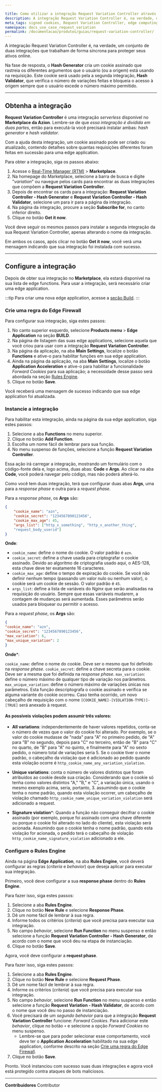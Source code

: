 ```yaml
---

title: Como utilizar a integração Request Variation Controller através do Marketplace da Azion
description: A integração Request Variation Controller é, na verdade, duas integrações que trabalham juntas para proteger seus ativos online.
meta_tags: signed cookies, Request Variation Controller, edge computing, proteção, hash validator, hash generator
namespace: docs_use_case_request_variation
permalink: /documentacao/produtos/guias/request-variation-controller/
---
```


A integração Request Variation Controller é, na verdade, um conjunto de duas integrações que trabalham de forma síncrona para proteger seus ativos online.

Na fase de resposta, o **Hash Generator** cria um cookie assinado que rastreia os diferentes argumentos que o usuário (ou a origem) está usando na requisição. Este cookie será usado pela a segunda integração, **Hash Validator**, que verifica o número de variações feitas e bloqueia o acesso à origem sempre que o usuário excede o número máximo permitido.

---

## Obtenha a integração

**Request Variation Controller** é uma integração *serverless* disponível no **Marketplace da Azion**. Lembre-se de que *essa integração é dividida em duas partes*, então para executá-la você precisará instalar ambas: *hash generator* e *hash validator*.

Com a ajuda desta integração, um cookie assinado pode ser criado ou atualizado, contendo detalhes sobre quantas requisições diferentes foram feitas em sucessão para uma edge application.

Para obter a integração, siga os passos abaixo:

1. Acesse o [Real-Time Manager (RTM)](/pt-br/documentacao/produtos/guias/como-acessar-o-rtm/) > **Marketplace**.
2. Na homepage do Marketplace, selecione a barra de busca e digite "*variation*" ou navegue pelos cards para encontrar as duas integrações que compõem a **Request Variation Controller**.
3. Depois de encontrar os cards para a integração: **Request Variation Controller - Hash Generator** e **Request Variation Controller - Hash Validator**, selecione um para ir para a página da integração.
4. Na página da integração, procure a seção **Subscribe for**, no canto inferior direito.
5. Clique no botão **Get it now**.

Você deve seguir os mesmos passos para instalar a segunda integração da sua Request Variation Controller, apenas alterando o nome da integração.

Em ambos os casos, após clicar no botão **Get it now**, você verá uma mensagem indicando que sua integração foi instalada com sucesso.

---

## Configure a integração

Depois de obter sua integração no **Marketplace**, ela estará disponível na sua lista de edge functions. Para usar a integração, será necessário criar uma edge application.

:::tip
Para criar uma nova edge application, acesse a [seção Build](/pt-br/documentacao/produtos/guias/build/criar-uma-aplicacao/).
:::

### Crie uma regra do Edge Firewall

Para configurar sua integração, siga estes passos:

1. No canto superior esquerdo, selecione **Products menu** > **Edge Application** na seção **BUILD**.
2. Na página de listagem das suas edge applications, selecione aquela que você criou para usar com a integração **Request Variation Controller**.
3. Na página da aplicação, na aba **Main Settings**, localize o botão **Functions** e ative-o para habilitar funções em sua edge application.
4. Ainda na página da aplicação, na aba **Main Settings**, localize o botão **Application Acceleration** e ative-o para habilitar a funcionalidade *Forward Cookies* para sua aplicação; a necessidade desse passo será abordada na seção [Rules Engine](#rules-engine).
5. Clique no botão **Save**.

Você receberá uma mensagem de sucesso indicando que sua edge application foi atualizada.

### Instancie a integração

Para habilitar esta integração, ainda na página da sua edge application, siga estes passos:

1. Selecione a aba **Functions** no menu superior.
2. Clique no botão **Add Function**.
3. Escolha um nome fácil de lembrar para sua função.
4. No menu suspenso de funções, selecione a função **Request Variation Controller**.

Essa ação irá carregar a integração, mostrando um formulário com o código-fonte dela e, logo acima, duas abas: **Code** e **Args**. Ao clicar na aba **Code**, você poderá navegar pelo código, mas não poderá alterá-lo.

Como você tem duas integração, terá que configurar duas abas **Args**, uma para a *response phase* e outra para a *request phase*.

Para a *response phase*, os **Args** são:

```json
{
    "cookie_name": "azn",
    "cookie_secret": "1234567890123456",
    "cookie_max_age": 45,
    "args_list": ["http_x_something", "http_x_another_thing",
    "request_body_userid"]
}
```

**Onde**:

- `cookie_name`: define o nome do cookie. O valor padrão é `azn`.
- `cookie_secret`: define a chave usada para criptografar o cookie assinado. Devido ao algoritmo de criptografia usado aqui, o AES-128, esta chave deve ter exatamente 16 caracteres.
- `cookie_max_age`: define o tempo de expiração do cookie. Se você não definir nenhum tempo (passando um valor nulo ou nenhum valor), o cookie será um cookie de sessão. O valor padrão é `45`.
- `args_list`: define a lista de variáveis do *Nginx* que serão analisadas na requisição do usuário. Sempre que essas variáveis mudarem, a contagem de mudanças será aumentada. Esses parâmetros serão usados para bloquear ou permitir o acesso.

Para a *request phase*, os **Args** são:

```json
{
"cookie_name": "azn",
"cookie_secret": "1234567890123456",
"max_variation": 6,
"max_unique_variation": 2
}
```

**Onde***:

`cookie_name`: define o nome do cookie. Deve ser o mesmo que foi definido na *response phase*.
`cookie_secret`: define a chave secreta para o cookie. Deve ser a mesma que foi definida na *response phase*.
`max_variation`: define o número máximo de qualquer tipo de variação nos parâmetros.
`max_unique_variation`: define o número máximo de variações únicas nos parâmetros. Esta função descriptografa o cookie assinado e verifica se alguma variante do cookie ocorreu. Caso tenha ocorrido, um novo cabeçalho de requisição com o nome `[COOKIE_NAME]-[VIOLATION-TYPE)]-[TRUE]` será anexado à request.

#### As possíveis violações podem assumir três valores:

- **All variations**: independentemente de haver valores repetidos, conta-se o número de vezes que o valor do cookie foi alterado. Por exemplo, se o valor do cookie mudasse de "nada" para "A" no primeiro pedido, de "A" para "B" no segundo, depois para "C" no terceiro, então de "B" para "C" no quarto, de "B" para "A" no quinto, e finalmente para "A" no sexto pedido, o número total de variações seria 5. Se o cookie tiver o nome padrão, o cabeçalho da violação que é adicionado ao pedido quando esta violação ocorre é `http_cookie_name_any_variation_violation`.

- **Unique variations**: conta o número de valores distintos que foram atribuídos ao cookie desde sua criação. Considerando que o cookie só tenha como valores distintos "A," "B," e "C", a variação única, usando o mesmo exemplo acima, seria, portanto, 3. assumindo que o cookie tenha o nome padrão, quando esta violação ocorrer, um cabeçalho de violação chamado `http_cookie_name_unique_variation_violation` será adicionado a request.

- **Signature violation***: Quando a função não conseguir decifrar o cookie assinado (por exemplo, porque foi assinado com uma chave diferente ou porque o cookie foi alterado no lado do cliente), esta violação será acionada. Assumindo que o cookie tenha o nome padrão, quando esta violação for acionada, o pedido terá o cabeçalho de violação `http_cookie_name_signature_violation` adicionado a ele.

### Configure o Rules Engine

Ainda na página **Edge Application**, na aba **Rules Engine**, você deverá configurar as regras (*criteria* e *behavior*) que deseja aplicar para executar sua integração.

Primeiro, você deve configurar a sua **response phase** dentro do **Rules Engine**.

Para fazer isso, siga estes passos:

1. Selecione a aba **Rules Engine**.
2. Clique no botão **New Rule** e selecione **Response Phase**.
3. Dê um nome fácil de lembrar à sua regra.
4. Informe todos os critérios (*criteria*) que você precisa para executar sua integração.
5. No campo *behavior*, selecione **Run Function** no menu suspenso e então selecione a função **Request Variation Controller - Hash Generator**, de acordo com o nome que você deu na etapa de instanciação.
6. Clique no botão **Save**.

Agora, você deve configurar a **request phase**.

Para fazer isso, siga estes passos:

1. Selecione a aba **Rules Engine**.
2. Clique no botão **New Rule** e selecione **Request Phase**.
3. Dê um nome fácil de lembrar à sua regra.
4. Informe os critérios (*criteria*) que você precisa para executar sua integração.
5. No campo *behavior*, selecione **Run Function** no menu suspenso e então selecione a função **Request Variation - Hash Validator**, de acordo com o nome que você deu no passo de instanciação.
6. Você precisará de um *segundo behavior* para que a integração **Request Variation Controller** funcione: *Forward Cookies*. Para adicionar este *behavior*, clique no botão `+` e selecione a opção *Forward Cookies* no menu suspenso.
    - Lembre-se que para poder selecionar esse comportamento, você deve ter o **Application Acceleration** habilitado na sua edge application, conforme descrito na seção [Crie uma regra do Edge Firewall](#crie-uma-regra-do-edge-firewall).
7. Clique no botão **Save**.

Pronto. Você instanciou com sucesso suas duas integrações e agora você está protegido contra ataques de bots maliciosos.





---


**Contribuidores** <ContributorList>Contributor</ContributorList>
